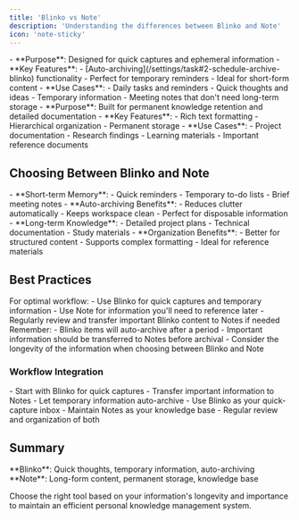 ```yaml
---
title: 'Blinko vs Note'
description: 'Understanding the differences between Blinko and Note'
icon: 'note-sticky'
---
```



<AccordionGroup>
  <Accordion icon="bolt" title="Blinko - Quick Thoughts & Short-term Memory" defaultOpen>
    - **Purpose**: Designed for quick captures and ephemeral information
    - **Key Features**:
      - [Auto-archiving](/settings/task#2-schedule-archive-blinko) functionality
      - Perfect for temporary reminders
      - Ideal for short-form content
    - **Use Cases**:
      - Daily tasks and reminders
      - Quick thoughts and ideas
      - Temporary information
      - Meeting notes that don't need long-term storage
  </Accordion>

  <Accordion icon="book" title="Note - Long-form Content & Knowledge Base">
    - **Purpose**: Built for permanent knowledge retention and detailed documentation
    - **Key Features**:
      - Rich text formatting
      - Hierarchical organization
      - Permanent storage
    - **Use Cases**:
      - Project documentation
      - Research findings
      - Learning materials
      - Important reference documents
  </Accordion>
</AccordionGroup>

## Choosing Between Blinko and Note

<AccordionGroup>
  <Accordion icon="clock" title="When to Use Blinko">
    - **Short-term Memory**:
      - Quick reminders
      - Temporary to-do lists
      - Brief meeting notes
    - **Auto-archiving Benefits**:
      - Reduces clutter automatically
      - Keeps workspace clean
      - Perfect for disposable information
  </Accordion>

  <Accordion icon="book-open" title="When to Use Note">
    - **Long-term Knowledge**:
      - Detailed project plans
      - Technical documentation
      - Study materials
    - **Organization Benefits**:
      - Better for structured content
      - Supports complex formatting
      - Ideal for reference materials
  </Accordion>
</AccordionGroup>

## Best Practices

<Note>
For optimal workflow:
- Use Blinko for quick captures and temporary information
- Use Note for information you'll need to reference later
- Regularly review and transfer important Blinko content to Notes if needed
</Note>

<Warning>
Remember:
- Blinko items will auto-archive after a period
- Important information should be transferred to Notes before archival
- Consider the longevity of the information when choosing between Blinko and Note
</Warning>

### Workflow Integration

<AccordionGroup>
  <Accordion icon="arrows-spin" title="Daily Workflow">
    - Start with Blinko for quick captures
    - Transfer important information to Notes
    - Let temporary information auto-archive
  </Accordion>

  <Accordion icon="layer-group" title="Organization Strategy">
    - Use Blinko as your quick-capture inbox
    - Maintain Notes as your knowledge base
    - Regular review and organization of both
  </Accordion>
</AccordionGroup>

## Summary

<Note>
**Blinko**: Quick thoughts, temporary information, auto-archiving
**Note**: Long-form content, permanent storage, knowledge base
</Note>

Choose the right tool based on your information's longevity and importance to maintain an efficient personal knowledge management system. 
